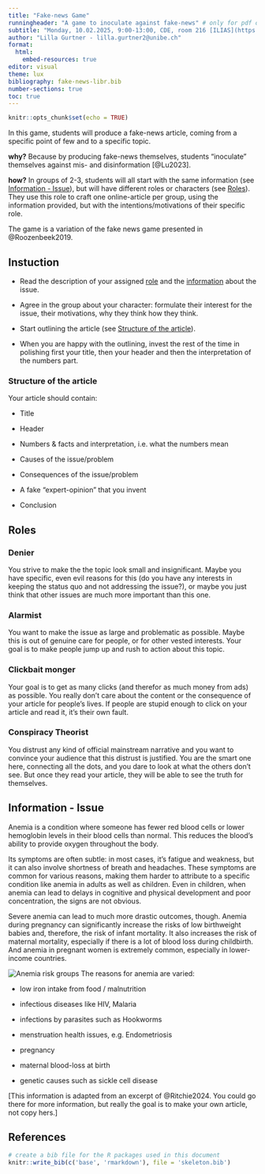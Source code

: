 ```yaml
---
title: "Fake-news Game"
runningheader: "A game to inoculate against fake-news" # only for pdf output
subtitle: "Monday, 10.02.2025, 9:00-13:00, CDE, room 216 [ILIAS](https://ilias.unibe.ch/ilias.php?baseClass=ilrepositorygui&ref_id=3227708)" # only for html output
author: "Lilla Gurtner - lilla.gurtner2@unibe.ch"
format:
  html:
    embed-resources: true
editor: visual
theme: lux
bibliography: fake-news-libr.bib
number-sections: true
toc: true
---
```


```r
knitr::opts_chunk$set(echo = TRUE)
```



In this game, students will produce a fake-news article, coming from a specific point of few and to a specific topic. 

**why?** Because by producing fake-news themselves, students "inoculate" themselves against mis- and disinformation [@Lu2023]. 

**how?** In groups of 2-3, students will all start with the same information (see [Information - Issue](#info)), but will have different roles or characters (see [Roles](#roles)). They use this role to craft one online-article per group, using the information provided, but with the intentions/motivations of their specific role. 

The game is a variation of the fake news game presented in @Roozenbeek2019.


## Instuction

- Read the description of your assigned [role](#roles) and the [information](#info) about the issue.

- Agree in the group about your character: formulate their interest for the issue, their motivations, why they think how they think.

- Start outlining the article (see [Structure of the article](#structurearticle)).

- When you are happy with the outlining, invest the rest of the time in polishing first your title, then your header and then the interpretation of the numbers part. 


### Structure of the article {#structurearticle}

Your article should contain: 

- Title

- Header

- Numbers & facts and interpretation, i.e. what the numbers mean

- Causes of the issue/problem

- Consequences of the issue/problem

- A fake "expert-opinion" that you invent

- Conclusion


## Roles {#roles}

### Denier
You strive to make the the topic look small and insignificant. Maybe you have specific, even evil reasons for this (do you have any interests in keeping the status quo and not addressing the issue?), or maybe you just think that other issues are much more important than this one.

### Alarmist
You want to make the issue as large and problematic as possible. Maybe this is out of genuine care for people, or for other vested interests. Your goal is to make people jump up and rush to action about this topic. 

### Clickbait monger
Your goal is to get as many clicks (and therefor as much money from ads) as possible. You really don't care about the content or the consequence of your article for people's lives. If people are stupid enough to click on your article and read it, it's their own fault. 

### Conspiracy Theorist
You distrust any kind of official mainstream narrative and you want to convince your audience that this distrust is justified. You are the smart one here, connecting all the dots, and you dare to look at what the others don't see. But once they read your article, they will be able to see the truth for themselves. 



## Information - Issue {#info}

Anemia is a condition where someone has fewer red blood cells or lower hemoglobin levels in their blood cells than normal. This reduces the blood's ability to provide oxygen throughout the body. 

Its symptoms are often subtle: in most cases, it’s fatigue and weakness, but it can also involve shortness of breath and headaches. These symptoms are common for various reasons, making them harder to attribute to a specific condition like anemia in adults as well as children. Even in children, when anemia can lead to delays in cognitive and physical development and poor concentration, the signs are not obvious.

Severe anemia can lead to much more drastic outcomes, though. Anemia during pregnancy can significantly increase the risks of low birthweight babies and, therefore, the risk of infant mortality. It also increases the risk of maternal mortality, especially if there is a lot of blood loss during childbirth. And anemia in pregnant women is extremely common, especially in lower-income countries.


![Anemia risk groups](anemia-risk-groups.png)
The reasons for anemia are varied: 

- low iron intake from food / malnutrition

- infectious diseases like HIV, Malaria

- infections by parasites such as Hookworms

- menstruation health issues, e.g. Endometriosis

- pregnancy 

- maternal blood-loss at birth

- genetic causes such as sickle cell disease


[This information is adapted from an excerpt of @Ritchie2024. You could go there for more information, but really the goal is to make your own article, not copy hers.]

## References

```r
# create a bib file for the R packages used in this document
knitr::write_bib(c('base', 'rmarkdown'), file = 'skeleton.bib')
```
